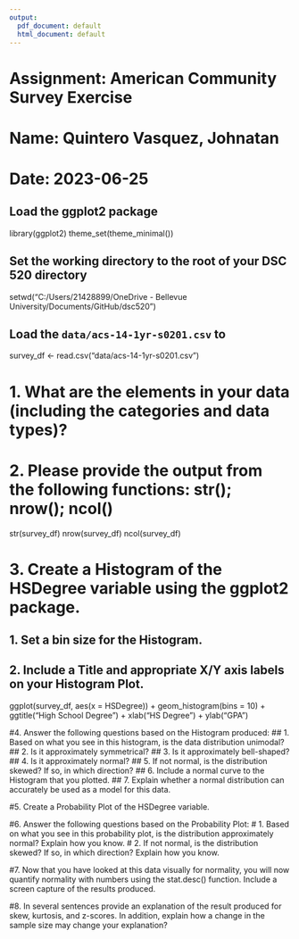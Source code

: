 ```yaml
---
output:
  pdf_document: default
  html_document: default
---
```

# Assignment: American Community Survey Exercise
# Name: Quintero Vasquez, Johnatan
# Date: 2023-06-25

## Load the ggplot2 package
library(ggplot2)
theme_set(theme_minimal())

## Set the working directory to the root of your DSC 520 directory
setwd("C:/Users/21428899/OneDrive - Bellevue University/Documents/GitHub/dsc520")

## Load the `data/acs-14-1yr-s0201.csv` to
survey_df <- read.csv("data/acs-14-1yr-s0201.csv")

# 1. What are the elements in your data (including the categories and data types)?

# 2.	Please provide the output from the following functions: str(); nrow(); ncol()
str(survey_df)
nrow(survey_df)
ncol(survey_df)

# 3.	Create a Histogram of the HSDegree variable using the ggplot2 package.
##  1.	Set a bin size for the Histogram.
##  2.	Include a Title and appropriate X/Y axis labels on your Histogram Plot.
ggplot(survey_df, aes(x = HSDegree)) + geom_histogram(bins = 10) +
  ggtitle("High School Degree") +
  xlab("HS Degree") +
  ylab("GPA")
  
#4.	Answer the following questions based on the Histogram produced:
##  1.	Based on what you see in this histogram, is the data distribution unimodal?
##  2.	Is it approximately symmetrical?
##  3.	Is it approximately bell-shaped?
##  4.	Is it approximately normal?
##  5.	If not normal, is the distribution skewed? If so, in which direction?
##  6.	Include a normal curve to the Histogram that you plotted.
##  7.	Explain whether a normal distribution can accurately be used as a model for this data.

#5.	Create a Probability Plot of the HSDegree variable.

#6.	Answer the following questions based on the Probability Plot:
#  1.	Based on what you see in this probability plot, is the distribution approximately normal? Explain how you know.
#  2.	If not normal, is the distribution skewed? If so, in which direction? Explain how you know.

#7.	Now that you have looked at this data visually for normality, you will now quantify normality with numbers using the stat.desc() function. Include a screen capture of the results produced.

#8.	In several sentences provide an explanation of the result produced for skew, kurtosis, and z-scores. In addition, explain how a change in the sample size may change your explanation?
  
  


